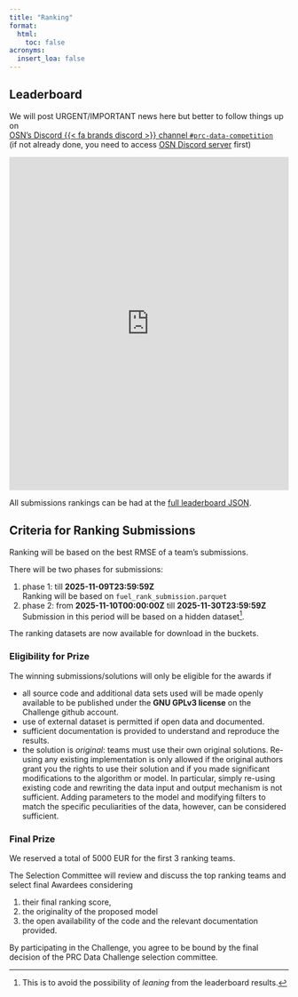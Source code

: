 ```yaml
---
title: "Ranking"
format:
  html:
    toc: false
acronyms:
  insert_loa: false
---
```


## Leaderboard

::: {.callout-warning title="Attention"}
We will post URGENT/IMPORTANT news here but better to follow things up on \
[OSN's Discord {{< fa brands discord >}} channel `#prc-data-competition`][prc-discord]  
(if not already done, you need to access [OSN Discord server](https://discord.gg/RPh89jpVVz) first)
:::



```{=html}
<iframe width="100%" height="600" frameborder="0"
  src="https://observablehq.com/embed/@espinielli/dc25-leaderboard@461?cells=leaderboard"></iframe>
```


All submissions rankings can be had at the [full leaderboard JSON][leaderboard].

[leaderboard]: <https://datacomp.opensky-network.org/api/competitions/71c49292-6139-425f-803a-52ee8730ba58/leaderboard?limit=100>


## Criteria for Ranking Submissions

Ranking will be based on the best RMSE of a team's submissions.


There will be two phases for submissions:

1. phase 1: till **2025-11-09T23:59:59Z** \
   Ranking will be based on `fuel_rank_submission.parquet`
1. phase 2: from **2025-11-10T00:00:00Z** till **2025-11-30T23:59:59Z** \
   Submission in this period will be based on a hidden dataset[^note].

[^note]: This is to avoid the possibility of _leaning_ from the leaderboard
         results.

::: {.callout-note title="Attention"}
The ranking datasets are now available for download in the buckets.  
:::



### Eligibility for Prize {#eligibility}

The winning submissions/solutions will only be eligible for the awards if

* all source code and additional data sets used will be made openly available
  to be published under the **GNU GPLv3 license** on the Challenge github
  account.
* use of external dataset is permitted if open data and documented.
* sufficient documentation is provided to understand and reproduce the results.
* the solution is _original_: teams must use their own original solutions.
  Re-using any existing implementation is only allowed if the original authors 
  grant you the rights to use their solution and if you made significant
  modifications to the algorithm or model.
  In particular, simply re-using existing code and rewriting the data input and 
  output mechanism is not sufficient. Adding parameters to the model and 
  modifying filters to match the specific peculiarities of the data, however,
  can be considered sufficient. 


### Final Prize 

We reserved a total of 5000 EUR for the first 3 ranking teams.

The Selection Committee will review and discuss the top ranking teams and
select final Awardees considering

1. their final ranking score,
1. the originality of the proposed model
1. the open availability of the code and the relevant documentation provided.

By participating in the Challenge, you agree to be bound by the final decision
of the PRC Data Challenge selection committee. 



[prc-discord]: <https://discord.com/channels/1252625490930307142/1304403918515605504> "Discord channel for PRC Data Challenge"